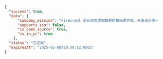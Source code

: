 ```json JSON
{
  "success": true,
  "data": {
      "company_mission": "Firecrawl 是从网页提取数据的最简便方式。开发者只需一次 API 调用，便可将 URL 可靠地转换为适用于 LLM 的 Markdown 或结构化数据。",
      "supports_sso": false,
      "is_open_source": true,
      "is_in_yc": true
    },
  "status": "已完成",
  "expiresAt": "2025-01-08T20:58:12.000Z"
}
```
